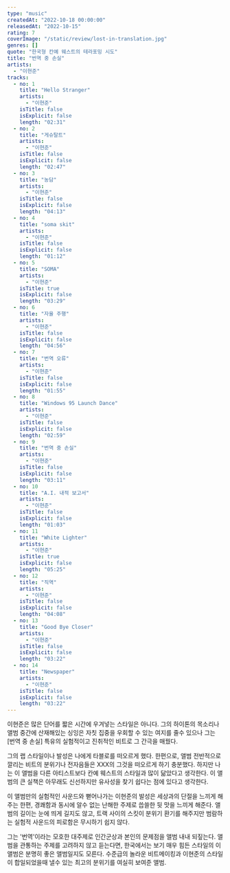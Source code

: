 ```yaml
---
type: "music"
createdAt: "2022-10-18 00:00:00"
releasedAt: "2022-10-15"
rating: 7
coverImage: "/static/review/lost-in-translation.jpg"
genres: []
quote: "한국형 칸예 웨스트의 테라포밍 시도"
title: "번역 중 손실"
artists:
  - "이현준"
tracks:
  - no: 1
    title: "Hello Stranger"
    artists:
      - "이현준"
    isTitle: false
    isExplicit: false
    length: "02:31"
  - no: 2
    title: "게슈탈트"
    artists:
      - "이현준"
    isTitle: false
    isExplicit: false
    length: "02:47"
  - no: 3
    title: "농담"
    artists:
      - "이현준"
    isTitle: false
    isExplicit: false
    length: "04:13"
  - no: 4
    title: "soma skit"
    artists:
      - "이현준"
    isTitle: false
    isExplicit: false
    length: "01:12"
  - no: 5
    title: "SOMA"
    artists:
      - "이현준"
    isTitle: true
    isExplicit: false
    length: "03:29"
  - no: 6
    title: "자율 주행"
    artists:
      - "이현준"
    isTitle: false
    isExplicit: false
    length: "04:56"
  - no: 7
    title: "번역 오류"
    artists:
      - "이현준"
    isTitle: false
    isExplicit: false
    length: "01:55"
  - no: 8
    title: "Windows 95 Launch Dance"
    artists:
      - "이현준"
    isTitle: false
    isExplicit: false
    length: "02:59"
  - no: 9
    title: "번역 중 손실"
    artists:
      - "이현준"
    isTitle: false
    isExplicit: false
    length: "03:11"
  - no: 10
    title: "A.I. 내적 보고서"
    artists:
      - "이현준"
    isTitle: false
    isExplicit: false
    length: "01:03"
  - no: 11
    title: "White Lighter"
    artists:
      - "이현준"
    isTitle: true
    isExplicit: false
    length: "05:25"
  - no: 12
    title: "직역"
    artists:
      - "이현준"
    isTitle: false
    isExplicit: false
    length: "04:08"
  - no: 13
    title: "Good Bye Closer"
    artists:
      - "이현준"
    isTitle: false
    isExplicit: false
    length: "03:22"
  - no: 14
    title: "Newspaper"
    artists:
      - "이현준"
    isTitle: false
    isExplicit: false
    length: "03:22"
---
```


이현준은 많은 단어를 짧은 시간에 우겨넣는 스타일은 아니다. 그의 하이톤의 목소리나 앨범 중간에 산재해있는 싱잉은 자칫 집중을 우회할 수 있는 여지를 줄수 있으나
그는 [번역 중 손실] 특유의 실험적이고 진취적인 비트로 그 간극을 매꿨다.

그의 랩 스타일이나 발성은 나에게 타블로를 떠오르게 했다. 한편으로, 앨범 전반적으로 깔리는 비트의 분위기나 전자음들은 XXX의 그것을 떠오르게 하기 충분했다.
하지만 나는 이 앨범을 다른 아티스트보다 칸예 웨스트의 스타일과 많이 닮았다고 생각한다. 이 앨범의 큰 실책은 아무래도 신선하지만 유사성을 찾기 쉽다는 점에
있다고 생각한다.

이 앨범만의 실험적인 사운드와 뻗어나가는 이현준의 발성은 세상과의 단절을 느끼게 해주는 한편, 경쾌함과 동시에 알수 없는 난해한 주제로 씁쓸한 뒷 맛을 느끼게
해준다. 앨범의 길이는 눈에 띄게 길지도 않고, 트랙 사이의 스킷이 분위기 환기를 해주지만 범람하는 실험적 사운드의 피로함은 무시하기 쉽지 않다.

그는 '번역'이라는 모호한 대주제로 인간군상과 본인의 문제점을 앨범 내내 되짚는다. 앨범을 관통하는 주제를 고려하지 않고 듣는다면, 한국에서는 보기 매우 힘든
스타일의 이 앨범은 분명히 좋은 앨범일지도 모른다. 수준급의 놀라운 비트메이킹과 이현준의 스타일이 합일되었을때 낼수 있는 최고의 분위기를 여실히 보여준 앨범.
